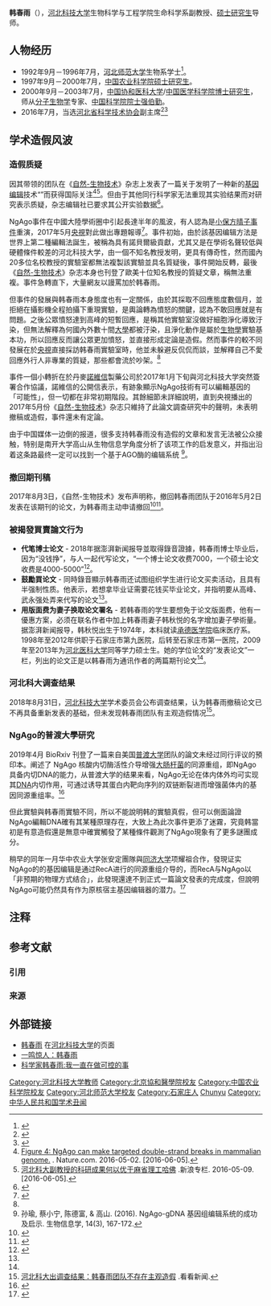 {{Infobox person
| honorific_prefix    = <!-- 前缀尊称 -->
| name                = 韩春雨
| honorific_suffix    = <!-- 后缀尊称 -->
| image               = <!-- 图像 -->
| image_size          = <!-- 图像大小 -->
| alt                 = <!-- 图像替代 -->
| caption             = <!-- 图像说明 -->
| native_name         = <!-- 原文名 -->
| native_name_lang    = <!-- 语系 -->
| pronunciation       = <!-- 读音 -->
| romaji              = <!-- 罗马拼音 -->
| english_name        = <!-- 英文名 -->
| zi                  = <!-- 字 -->
| hao                 = <!-- 号 -->
| real_name           = <!-- 本名 -->
| gender              = 男
| birth_name          = 韩春雨
| birth_date          = {{birth date and age|1974|1|11}}
| birth_place         = <!-- 出生地点 -->
| baptised            = <!-- 受洗 -->
| disappeared_date    = <!-- 失踪日期 {{disappeared date and age|YYYY|MM|DD|YYYY|MM|DD}}（失踪在前，出生在后） -->
| disappeared_place   = <!-- 失踪地点 -->
| disappeared_status  = <!-- 失踪情况 -->
| death_date          = <!-- 逝世日期 {{Death date and age|YYYY|MM|DD|YYYY|MM|DD}}（死亡在前，出生在后） -->
| death_place         = <!-- 逝世地点 -->
| death_cause         = <!-- 死因 -->
| body_discovered     = <!-- 遗体发现地 -->
| resting_place       = <!-- 墓地 -->
| resting_place_coordinates =  <!-- 墓地坐标 {{coord|LAT|LONG|type:landmark|display=inline}} -->
| monuments           = <!-- 纪念建筑 -->
| residence           = <!-- 居住地 -->
| nationality         = {{PRC}}
| permanent_residency = <!-- 永久居留权 -->
| other_names         = <!-- 别名 -->
| ancestor            = <!-- 籍贯（仅限部分地区人士使用） -->
| ethnicity           = <!-- 民族 -->
| language            = <!-- 语言 -->
| citizenship         = {{PRC}}
| education           = 博士
| alma_mater          = [[河北师范大学|河北师范大学]]<br />[[中国农业科学院|中国农业科学院]]<br />[[中国协和医科大学|中国协和医科大学]]/[[中国医学科学院|中国医学科学院]]
| occupation          = <!-- 职业 -->
| years_active        = <!-- 活跃时期 -->
| era                 = <!-- 年代 -->
| employer            = <!-- 雇主 -->
| organization        = [[河北科技大学|河北科技大学]]
| agent               = <!-- 机构 -->
| known_for           = 学术不端
| research            = 基因编辑
| notable_works       = <!-- 知名作品 -->
| style               = <!-- 风格 -->
| home_town           = <!-- 家乡 -->
| salary              = <!-- 薪金 -->
| net_worth           = <!-- 净资产 -->
| height              = <!-- 身高 -->
| weight              = <!-- 体重 -->
| hair_color          = <!-- 发色 -->
| eye_color           = <!-- 瞳色 -->
| measurements        = <!-- 三围 -->
| television          = <!-- 电视节目 -->
| title               = <!-- 头衔 -->
| term                = <!-- 头衔时期 -->
| predecessor         = <!-- 前任 -->
| successor           = <!-- 继任 -->
| party               = <!-- 政党 -->
| movement            = <!-- 政治运动 -->
| opponents           = <!-- 竞争者 -->
| boards              = <!-- 董事会 -->
| religion            = <!-- 宗教信仰 -->
| denomination        = <!-- 宗派 -->
| criminal_charge     = <!-- 刑事起诉 -->
| criminal_penalty    = <!-- 刑事处罚 -->
| criminal_status     = <!-- 刑事状况 -->
| spouse              = 韩秋悦<ref name=":0" />
| partner             = <!-- 伴侣 -->
| children            = <!-- 儿女 -->
| parents             = <!-- 父母 -->
| relatives           = <!-- 亲属 -->
| family              = <!-- 家族成员 -->
| callsign            = <!-- 呼号 -->
| awards              = <!-- 获奖 -->
| website             = <!-- 网站 {{URL|example.com}} -->
| past                = <!-- 经历 -->
| module              = 
| module2             = 
| module3             = 
| module4             = 
| module5             = 
| module6             = 
| influences          = <!-- 受影响于 -->
| influenced          = <!-- 影响于 -->
| signature           = <!-- 签名 -->
| signature_size      = <!-- 签名大小 -->
| signature_alt       = <!-- 签名替代 -->
| footnotes           = <!-- 脚注 -->
}}
'''韩春雨'''（{{bd|1974年|1月11日||}}），[[河北科技大学|河北科技大学]]生物科学与工程学院生命科学系副教授、[[硕士研究生|硕士研究生]]导师。

== 人物经历 ==
* 1992年9月－1996年7月，[[河北师范大学|河北师范大学]]生物系学士<ref>{{Cite web |url = http://sgxy.web.hebust.edu.cn/szdw/szdw1/72969.htm |title = 韩春雨 |accessdate = 2016-05-10 |author =  |date =  |publisher =  |archive-url = https://web.archive.org/web/20160808062735/http://sgxy.web.hebust.edu.cn/szdw/szdw1/72969.htm |archive-date = 2016-08-08 |dead-url = yes }}</ref>。
* 1997年9月－2000年7月，[[中国农业科学院|中国农业科学院]][[硕士研究生|硕士研究生]]。
* 2000年9月－2003年7月，[[中国协和医科大学|中国协和医科大学]]/[[中国医学科学院|中国医学科学院]][[博士研究生|博士研究生]]，师从[[分子生物学|分子生物学]]专家、[[中国科学院院士|中国科学院院士]][[强伯勤|强伯勤]]。
* 2016年7月，当选[[河北省科学技术协会|河北省科学技术协会]]副主席<ref>{{cite web|url=https://www.hkcd.com/content/2016-12/15/content_1028949.html|title=存档副本|access-date=2021-03-10|archive-date=2016-12-16|archive-url=https://web.archive.org/web/20161216140209/http://www.hkcd.com/content/2016-12/15/content_1028949.html|dead-url=no}}</ref><ref>{{cite web |url=http://www.hbast.org.cn/art/2020/12/1/art_810_107396.html}}</ref>

== 学术造假风波 ==
=== 造假质疑 ===
因其带领的团队在《[[自然-生物技术|自然-生物技术]]》杂志上发表了一篇关于发明了一种新的[[基因工程|基因编辑]]技术“{{le|NgAgo|NgAgo}}”而获得国际关注<ref>[http://www.nature.com/nbt/journal/vaop/ncurrent/fig_tab/nbt.3547_F4.html Figure 4: NgAgo can make targeted double-strand breaks in mammalian genome.] {{Wayback|url=http://www.nature.com/nbt/journal/vaop/ncurrent/fig_tab/nbt.3547_F4.html |date=20161110165310 }}. Nature.com. 2016-05-02. [2016-06-05].</ref><ref>[http://news.sina.com.cn/zl/2016-05-09/doc-ifxryhhi8521168.shtml 河北科大副教授的科研成果何以优于麻省理工哈佛] {{Wayback|url=http://news.sina.com.cn/zl/2016-05-09/doc-ifxryhhi8521168.shtml |date=20190902044442 }}.新浪专栏. 2016-05-09. [2016-06-05].</ref>。但由于其他同行科学家无法重现其实验结果而对研究表示质疑，杂志编辑社已要求其公开实验数据<ref>{{cite web |title = 多国科学家质疑韩春雨论文 《自然》要其公开数据_国际新闻_环球网 |url = http://world.huanqiu.com/hot/2016-08/9264418.html |accessdate = 2016-08-04 |archive-date = 2019-09-03 |archive-url = https://web.archive.org/web/20190903152403/http://world.huanqiu.com/hot/2016-08/9264418.html |dead-url = no }}</ref>。

NgAgo事件在中國大陸學術圈中引起長達半年的風波，有人認為是[[STAP细胞|小保方晴子事件]]重演，2017年5月[[中国中央电视台|央視]]對此做出專題報導<ref name="tt1">{{Cite web |url=http://tv.cctv.com/2017/05/20/VIDEBZRf7rQNg2Y1ExpBhpQM170520.shtml |title=央視-副教授韩春雨 |access-date=2017-05-21 |archive-date=2020-11-24 |archive-url=https://web.archive.org/web/20201124104326/http://tv.cctv.com/2017/05/20/VIDEBZRf7rQNg2Y1ExpBhpQM170520.shtml |dead-url=no }}</ref>。事件初始，由於該基因编辑方法是世界上第二種編輯法誕生，被稱為具有諾貝爾級貢獻，尤其又是在學術名聲较低與硬體條件較差的河北科技大学，由一個不知名教授发明，更具有傳奇性，然而國內20多位名校教授的實驗室都無法複製該實驗並具名質疑後，事件開始反轉，最後《[[自然-生物技术|自然-生物技术]]》杂志本身也刊登了歐美十位知名教授的質疑文章，稱無法重複。事件急轉直下，大量網友以謾罵加於韩春雨。

但事件的發展與韩春雨本身態度也有一定關係，由於其採取不回應態度數個月，並拒絕在攝影機全程拍攝下重現實驗，是輿論轉為憤怒的關鍵，認為不敢回應就是有問題。之後公眾憤怒達到高峰的短暫回應，是稱其他實驗室沒做好細胞淨化導致汙染，但無法解釋為何國內外數十間[[大學|大學]]都被汙染，且淨化動作是屬於[[生物學|生物學]]實驗基本功，所以回應反而讓公眾更加憤怒，並直接形成定論是造假。然而事件的較不同發展在於[[中国中央电视台|央視]]直接採訪韩春雨實驗室時，他並未躲避反侃侃而談，並解釋自己不愛回應外行人非專業的質疑，那些都會流於吵架。<ref name="tt1" />

事件一個小轉折在於丹麥[[諾維信|諾維信]]製藥公司於2017年1月下旬與河北科技大学突然簽署合作協議，諾維信的公開信表示，有跡象顯示NgAgo技術有可以編輯基因的「可能性」，但一切都在非常初期階段。其餘細節未詳細說明，直到央視播出的2017年5月份《[[自然-生物技术|自然-生物技术]]》杂志只維持了此論文調查研究中的聲明，未表明撤稿或造假，事件還未有定論。

由于中国媒体一边倒的报道，很多支持韩春雨没有造假的文章和发言无法被公众接触，特别是南开大学高山从生物信息学角度分析了该项工作的启发意义，并指出沿着这条路最终一定可以找到一个基于AGO酶的编辑系统 <ref>孙瑜, 蔡小宁, 陈德富, & 高山. (2016). NgAgo-gDNA 基因组编辑系统的成功及启示. 生物信息学, 14(3), 167-172.</ref>。

=== 撤回期刊稿 ===
2017年8月3日，《自然-生物技术》发布声明称，撤回韩春雨团队于2016年5月2日发表在该期刊的论文，为韩春雨主动申请撤回<ref>{{Cite web|url=http://www.thepaper.cn/newsDetail_forward_1750457|title=韩春雨NgAgo论文被自然子刊撤稿：系作者主动申请撤回_科技湃_澎湃新闻-The Paper|accessdate=2017-08-03|work=www.thepaper.cn|archive-date=2020-09-19|archive-url=https://web.archive.org/web/20200919180334/http://www.thepaper.cn/newsDetail_forward_1750457|dead-url=no}}</ref><ref>{{Cite journal|title=Time for the data to speak|url=http://www.nature.com/nbt/journal/vaop/ncurrent/full/nbt.3938.html|date=2017-08-02|journal=Nature Biotechnology|doi=10.1038/nbt.3938|volume=advance online publication|language=en|issn=1546-1696}}</ref>。
=== 被揭發買賣論文行为 ===
*'''代笔博士论文''' - 2018年据澎湃新闻报导並取得錄音證據，韩春雨博士毕业后，因为“没钱挣”，与人一起代写论文，“一个博士论文收费7000，一个硕士论文收费是4000-5000”<ref name=":0">{{Cite web|url=https://www.thepaper.cn/newsDetail_forward_2425868|title=韩春雨被曝早年自称代笔博士论文收费七千，还欲让学生买论文|accessdate=2018-09-11|author=|date=|publisher=|archive-date=2020-01-28|archive-url=https://web.archive.org/web/20200128042814/http://www.thepaper.cn/newsDetail_forward_2425868|dead-url=no}}</ref>。
*'''鼓勵買论文''' - 同時錄音顯示韩春雨还试图组织学生进行论文买卖活动，且具有半强制性质。他表示，若想拿毕业证需要花钱买毕业论文，并指明要从高峰、武永强{{NoteTag|高峰、武永强分别是以韩春雨为通讯作者、发表在《自然-生物技术》上关于NgAgo技术论文的第一作者和第四作者。}}处弄来代写的论文<ref name=":0" />。
*'''用版面费为妻子换取论文署名''' - 若韩春雨的学生要想免于论文版面费，他有一優惠方案，必须在联名作者中加上韩春雨妻子韩秋悦的名字增加妻子學術量。据澎湃新闻报导，韩秋悦出生于1974年，本科就读[[承德医学院|承德医学院]]临床医疗系。1998年至2012年供职于石家庄市第九医院，后转至石家庄市第一医院，2009年至2013年为[[河北医科大学|河北医科大学]]同等学力硕士生。她的学位论文的“发表论文”一栏，列出的论文正是以韩春雨为通讯作者的两篇期刊论文<ref name=":0" />。

=== 河北科大调查结果 ===
2018年8月31日，[[河北科技大学|河北科技大学]]学术委员会公布调查结果，认为韩春雨撤稿论文已不再具备重新发表的基础，但未发现韩春雨团队有主观造假情况<ref>[http://m.kankanews.com/n/1_8573080.html 河北科大出调查结果：韩春雨团队不存在主观造假] {{Wayback|url=http://m.kankanews.com/n/1_8573080.html |date=20190829172014 }}.看看新闻.</ref>。

===NgAgo的普渡大學研究===
2019年4月 BioRxiv 刊登了一篇来自美国[[普渡大学|普渡大学]]团队的論文未经过同行评议的預印本。阐述了 NgAgo 核酸内切酶活性介导增强[[大肠杆菌|大肠杆菌]]的同源重组，即NgAgo 具备内切DNA的能力，从普渡大学的结果来看，NgAgo无论在体内体外均可实现其[[DNA|DNA]]内切作用，可通过诱导其蛋白内靶向序列的双链断裂进而增强菌体内的基因同源重组率。<ref>{{Cite web |url=http://www.sohu.com/a/307662578_354973 |title=搜狐-NgAgo事件再次反轉 |access-date=2019-06-05 |archive-date=2019-09-01 |archive-url=https://web.archive.org/web/20190901042545/http://www.sohu.com/a/307662578_354973 |dead-url=no }}</ref>

但此實驗與韩春雨實驗不同，所以不能說明韩的實驗真假，但可以側面論證NgAgo編輯DNA確有其某種原理存在，大致上為此次事件更添了迷霧，究竟韩當初是有意造假還是無意中確實觸發了某種條件觀測了NgAgo現象有了更多謎團成分。

稍早的同年一月华中农业大学张安定團隊與[[同济大学|同济大学]]项耀祖合作，發現证实NgAgo的的基因编辑是通过RecA进行的同源重组介导的，而RecA与NgAgo以「非预期的物理方式结合」，此發現還達不到正式一篇論文發表的完成度，但說明NgAgo可能仍然具有作为原核宿主基因编辑器的潜力。<ref>{{Cite web |url=http://www.wypin.com/news/3400.html |title=唯醫網-NgAgo又有新发现？ |access-date=2019-06-05 |archive-date=2019-06-05 |archive-url=https://web.archive.org/web/20190605222635/http://www.wypin.com/news/3400.html |dead-url=no }}</ref>

== 注释 ==
{{NoteFoot}}

== 参考文献 ==
=== 引用 ===
{{Reflist}}

=== 来源 ===

== 外部链接 ==
* [http://sgxy.web.hebust.edu.cn/szdw/szdw1/%E9%9F%A9%E6%98%A5%E9%9B%A8.htm 韩春雨] {{Wayback|url=http://sgxy.web.hebust.edu.cn/szdw/szdw1/%E9%9F%A9%E6%98%A5%E9%9B%A8.htm |date=20200217182027 }}在[[河北科技大学|河北科技大学]]的页面{{zh-cn}}
* [http://news.sciencenet.cn/news/sub26.aspx?id=2663 一鸣惊人：韩春雨] {{Wayback|url=http://news.sciencenet.cn/news/sub26.aspx?id=2663 |date=20190901122235 }}{{zh-cn}}
* [http://news.xinhuanet.com/mrdx/2016-05/24/c_135383369.htm 科学家韩春雨:我一直在做可控的事] {{Wayback|url=http://news.xinhuanet.com/mrdx/2016-05/24/c_135383369.htm |date=20160818110150 }}{{zh-cn}}

{{Authority control}}
{{DEFAULTSORT:Han, Chunyu}}
[[Category:河北科技大学教师|Category:河北科技大学教师]]
[[Category:北京協和醫學院校友|Category:北京協和醫學院校友]]
[[Category:中国农业科学院校友|Category:中国农业科学院校友]]
[[Category:河北师范大学校友|Category:河北师范大学校友]]
[[Category:石家庄人|Category:石家庄人]]
[[Category:韩姓|Chunyu]]
[[Category:中华人民共和国学术丑闻|Category:中华人民共和国学术丑闻]]